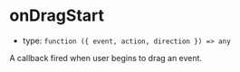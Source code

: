 
# onDragStart

- type: `function ({ event, action, direction }) => any`

A callback fired when user begins to drag an event.

<Story id="addons-drag-and-drop-props--on-drag-start" />
